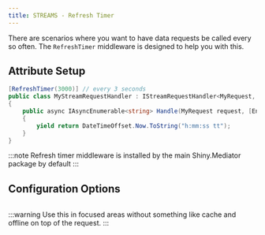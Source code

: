 ```yaml
---
title: STREAMS - Refresh Timer
---
```


There are scenarios where you want to have data requests be called every so often. The `RefreshTimer` middleware is designed to help you with this.


## Attribute Setup
```csharp
[RefreshTimer(3000)] // every 3 seconds
public class MyStreamRequestHandler : IStreamRequestHandler<MyRequest, string>
{
    public async IAsyncEnumerable<string> Handle(MyRequest request, [EnumeratorCancellation] CancellationToken cancellationToken)
    {
        yield return DateTimeOffset.Now.ToString("h:mm:ss tt");
    }
} 
```

:::note
Refresh timer middleware is installed by the main Shiny.Mediator package by default
:::

## Configuration Options

```json
```

:::warning
Use this in focused areas without something like cache and offline on top of the request.
:::